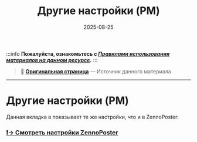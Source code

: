 ﻿---
sidebar_position: 17
title: "Другие настройки (PM)"
description: ""
date: "2025-08-25"
converted: true
originalFile: "Другие настройки (PM).txt"
targetUrl: "https://zennolab.atlassian.net/wiki/spaces/RU/pages/735608855/PM"
---
:::info **Пожалуйста, ознакомьтесь с [*Правилами использования материалов на данном ресурсе*](../Disclaimer).**
:::

> 🔗 **[Оригинальная страница](https://zennolab.atlassian.net/wiki/spaces/RU/pages/735608855/PM)** — Источник данного материала

_______________________________________________  
# Другие настройки (PM)

Данная вкладка в показывает те же настройки, что и в ZennoPoster:

### [❗→ Смотреть настройки ZennoPoster](https://zennolab.atlassian.net/wiki/spaces/RU/pages/808779861/ZennoPoster "https://zennolab.atlassian.net/wiki/spaces/RU/pages/808779861/ZennoPoster")